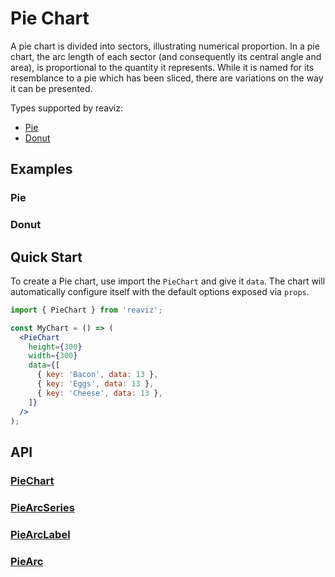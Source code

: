 
<Meta of={PieChartStory} />
<Meta of={DonutChartStory} />

# Pie Chart

A pie chart is divided into sectors, illustrating numerical proportion.
In a pie chart, the arc length of each sector (and consequently its central angle and area),
is proportional to the quantity it represents. While it is named for its resemblance to a pie
which has been sliced, there are variations on the way it can be presented.

Types supported by reaviz:

- [Pie](/docs/charts/pie-chart#pie)
- [Donut](/docs/charts/pie-chart#donut)

## Examples

### Pie
<ToggleCanvas of={PieChartStory.Simple} storybook="charts-pie-chart-pie--simple" />

### Donut
<ToggleCanvas of={DonutChartStory.Simple} storybook="charts-pie-chart-donut--simple" />

## Quick Start
To create a Pie chart, use import the `PieChart` and give it `data`. The chart
will automatically configure itself with the default options exposed via `props`.

```jsx
import { PieChart } from 'reaviz';

const MyChart = () => (
  <PieChart
    height={300}
    width={300}
    data={[
      { key: 'Bacon', data: 13 },
      { key: 'Eggs', data: 13 },
      { key: 'Cheese', data: 13 },
    ]}
  />
);
```

## API
### [PieChart](https://github.com/reaviz/reaviz/blob/master/src/PieChart/PieChart.tsx)
<PropsTable name="PieChart" />

### [PieArcSeries](https://github.com/reaviz/reaviz/blob/master/src/PieChart/PieArcSeries/PieArcSeries.tsx)
<PropsTable name="PieArcSeries" />

### [PieArcLabel](https://github.com/reaviz/reaviz/blob/master/src/PieChart/PieArcSeries/PieArcLabel.tsx)
<PropsTable name="PieArcLabel" />

### [PieArc](https://github.com/reaviz/reaviz/blob/master/src/PieChart/PieArcSeries/PieArc/PieArc.tsx)
<PropsTable name="PieArc" />
